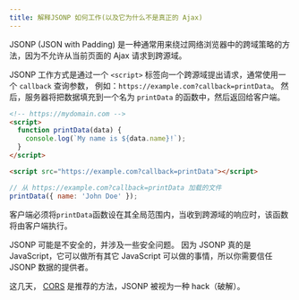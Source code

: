 ```yaml
---
title: 解释JSONP 如何工作(以及它为什么不是真正的 Ajax)
---
```


JSONP (JSON with Padding) 是一种通常用来绕过网络浏览器中的跨域策略的方法，因为不允许从当前页面的 Ajax 请求到跨源域。

JSONP 工作方式是通过一个 `<script>` 标签向一个跨源域提出请求，通常使用一个 `callback` 查询参数， 例如：`https://example.com?callback=printData`。 然后，服务器将把数据填充到一个名为 `printData` 的函数中，然后返回给客户端。

```html
<!-- https://mydomain.com -->
<script>
  function printData(data) {
    console.log(`My name is ${data.name}!`);
  }
</script>

<script src="https://example.com?callback=printData"></script>
```

```js
// 从 https://example.com?callback=printData 加载的文件
printData({ name: 'John Doe' });
```

客户端必须将`printData`函数设在其全局范围内，当收到跨源域的响应时，该函数将由客户端执行。

JSONP 可能是不安全的，并涉及一些安全问题。 因为 JSONP 真的是 JavaScript，它可以做所有其它 JavaScript 可以做的事情，所以你需要信任 JSONP 数据的提供者。

这几天， [CORS](http://en.wikipedia.org/wiki/Cross-origin_resource_sharing) 是推荐的方法，JSONP 被视为一种 hack（破解）。
